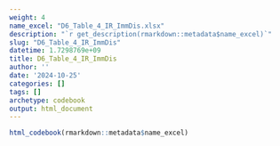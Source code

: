 ```yaml
---
weight: 4
name_excel: "D6_Table_4_IR_ImmDis.xlsx"
description: "`r get_description(rmarkdown::metadata$name_excel)`"
slug: "D6_Table_4_IR_ImmDis"
datetime: 1.7298769e+09
title: D6_Table_4_IR_ImmDis
author: ''
date: '2024-10-25'
categories: []
tags: []
archetype: codebook
output: html_document
---
```


```r
html_codebook(rmarkdown::metadata$name_excel)
```
